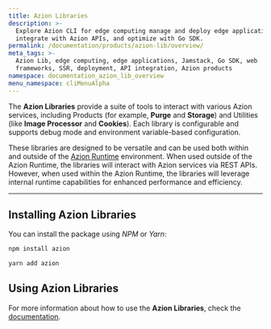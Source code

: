 ```yaml
---
title: Azion Libraries
description: >-
  Explore Azion CLI for edge computing manage and deploy edge applications,
  integrate with Azion APIs, and optimize with Go SDK.
permalink: /documentation/products/azion-lib/overview/
meta_tags: >-
  Azion Lib, edge computing, edge applications, Jamstack, Go SDK, web
  frameworks, SSR, deployment, API integration, Azion products
namespace: documentation_azion_lib_overview
menu_namespace: cliMenuAlpha
---
```



The **Azion Libraries** provide a suite of tools to interact with various Azion services, including Products (for example, **Purge** and **Storage**) and Utilities (like **Image Processor** and **Cookies**). Each library is configurable and supports debug mode and environment variable-based configuration.

These libraries are designed to be versatile and can be used both within and outside of the [Azion Runtime](/en/documentation/products/azion-edge-runtime/) environment. When used outside of the Azion Runtime, the libraries will interact with Azion services via REST APIs. However, when used within the Azion Runtime, the libraries will leverage internal runtime capabilities for enhanced performance and efficiency.

---

## Installing Azion Libraries
You can install the package using *NPM* or *Yarn*:

```bash
npm install azion
```

```bash
yarn add azion
```

## Using Azion Libraries

For more information about how to use the **Azion Libraries**, check the [documentation](https://www.npmjs.com/package/azion).
